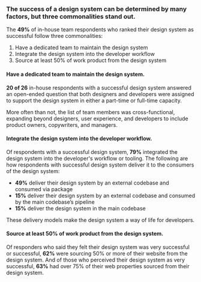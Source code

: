 
<HeaderBlock>

### The success of a design system can be determined by many factors, but three commonalities stand out.

</HeaderBlock>

<ContentBlock>

The **49%** of in-house team respondents who ranked their design system as successful follow three commonalities:

1. Have a dedicated team to maintain the design system
2. Integrate the design system into the developer workflow
3. Source at least 50% of work product from the design system

</ContentBlock>

<NumberBlock pointNumber="1">

#### Have a dedicated team to maintain the design system.

</NumberBlock>

<ContentBlock>

**20 of 26** in-house respondents with a successful design system answered an open-ended question that both designers and developers were assigned to support the design system in either a part-time or full-time capacity.

More often than not, the list of team members was cross-functional, expanding beyond designers, user experience, and developers to include product owners, copywriters, and managers.

</ContentBlock>

<NumberBlock pointNumber="2">

#### Integrate the design system into the developer workflow.

</NumberBlock>

<ContentBlock>

Of respondents with a successful design system, **79%** integrated the design system into the developer's workflow or tooling. The following are how respondents with successful design system deliver it to the consumers of the design system:
- **49%** deliver their design system by an external codebase and consumed via package
- **15%** deliver their design system by an external codebase and consumed by the main codebase’s pipeline
- **15%** deliver the design system in the main codebase 

These delivery models  make the design system a way of life for developers.

</ContentBlock>

<NumberBlock pointNumber="3">

#### Source at least 50% of work product from the design system.

</NumberBlock>

<ContentBlock>

Of responders who said they felt their design system was very successful or successful, **62%** were sourcing 50% or more of their website from the design system. And of those who perceived their design system as very successful, **63%** had over 75% of their web properties sourced from their design system.

</ContentBlock>
